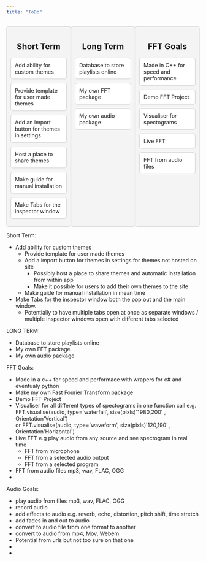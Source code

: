 ```yaml
---
title: "ToDo"
---                                                                                   
```


<style>
  .kanban-board {
    display: flex;
    justify-content: space-between;
  }
  .kanban-column {
    width: 30%;
    padding: 10px;
    border: 1px solid #ccc;
    border-radius: 5px;
    background-color: #f4f4f4;
  }
  .kanban-column h2 {
    text-align: center;
  }
  .kanban-item {
    padding: 10px;
    margin: 10px 0;
    border: 1px solid #ccc;
    border-radius: 5px;
    background-color: #fff;
  }
</style>

<div class="kanban-board">
  <div class="kanban-column" id="short-term">
    <h2>Short Term</h2>
    <div class="kanban-item">Add ability for custom themes</div>
    <div class="kanban-item">Provide template for user made themes</div>
    <div class="kanban-item">Add an import button for themes in settings</div>
    <div class="kanban-item">Host a place to share themes</div>
    <div class="kanban-item">Make guide for manual installation</div>
    <div class="kanban-item">Make Tabs for the inspector window</div>
  </div>
  <div class="kanban-column" id="long-term">
    <h2>Long Term</h2>
    <div class="kanban-item">Database to store playlists online</div>
    <div class="kanban-item">My own FFT package</div>
    <div class="kanban-item">My own audio package</div>
  </div>
  <div class="kanban-column" id="fft-goals">
    <h2>FFT Goals</h2>
    <div class="kanban-item">Made in C++ for speed and performance</div>
    <div class="kanban-item">Demo FFT Project</div>
    <div class="kanban-item">Visualiser for spectograms</div>
    <div class="kanban-item">Live FFT</div>
    <div class="kanban-item">FFT from audio files</div>
  </div>
</div>

<script>
  // JavaScript to handle drag and drop functionality
  const items = document.querySelectorAll('.kanban-item');
  const columns = document.querySelectorAll('.kanban-column');

  items.forEach(item => {
    item.draggable = true;
    item.addEventListener('dragstart', dragStart);
    item.addEventListener('dragend', dragEnd);
  });

  columns.forEach(column => {
    column.addEventListener('dragover', dragOver);
    column.addEventListener('drop', drop);
  });

  function dragStart(e) {
    e.dataTransfer.setData('text/plain', e.target.id);
    setTimeout(() => {
      e.target.classList.add('hide');
    }, 0);
  }

  function dragEnd(e) {
    e.target.classList.remove('hide');
  }

  function dragOver(e) {
    e.preventDefault();
  }

  function drop(e) {
    e.preventDefault();
    const id = e.dataTransfer.getData('text/plain');
    const draggable = document.getElementById(id);
    e.target.appendChild(draggable);
  }
</script>


Short Term:
- Add ability for custom themes
	- Provide template for user made themes
	- Add a import button for themes in settings for themes not hosted on site
        - Possibly host a place to share themes and automatic installation from within app
		- Make it possible for users to add their own themes to the site
	- Make guide for manual installation in mean time
- Make Tabs for the inspector window both the pop out and the main window.
	- Potentially to have multiple tabs open at once as separate windows / multiple inspector windows open with different tabs selected


                                                                        

LONG TERM:

- Database to store playlists online
- My own FFT package
- My own audio package



FFT Goals:

- Made in a c++ for speed and performace with wrapers for c# and eventualy python
- Make my own Fast Fourier Transform package
- Demo FFT Project
- Visualiser for all different types of spectograms in one function call 
    e.g. FFT.visualise(audio, type='waterfall', size(pixls)'1980,200' , Orientation'Vertical')	
    or   FFT.visualise(audio, type='waveform', size(pixls)'120,190' , Orientation'Horizontal')
- Live FFT e.g play audio from any source and see spectogram in real time
    - FFT from microphone
    - FFT from a selected audio output
    - FFT from a selected program
- FFT from audio files mp3, wav, FLAC, OGG
-


Audio Goals:

- play audio from files mp3, wav, FLAC, OGG
- record audio
- add effects to audio e.g. reverb, echo, distortion, pitch shift, time stretch
- add fades in and out to audio
- convert to audio file from one format to another
- convert to audio from mp4, Mov, Webem 
- Potential from urls but not too sure on that one
-
- 